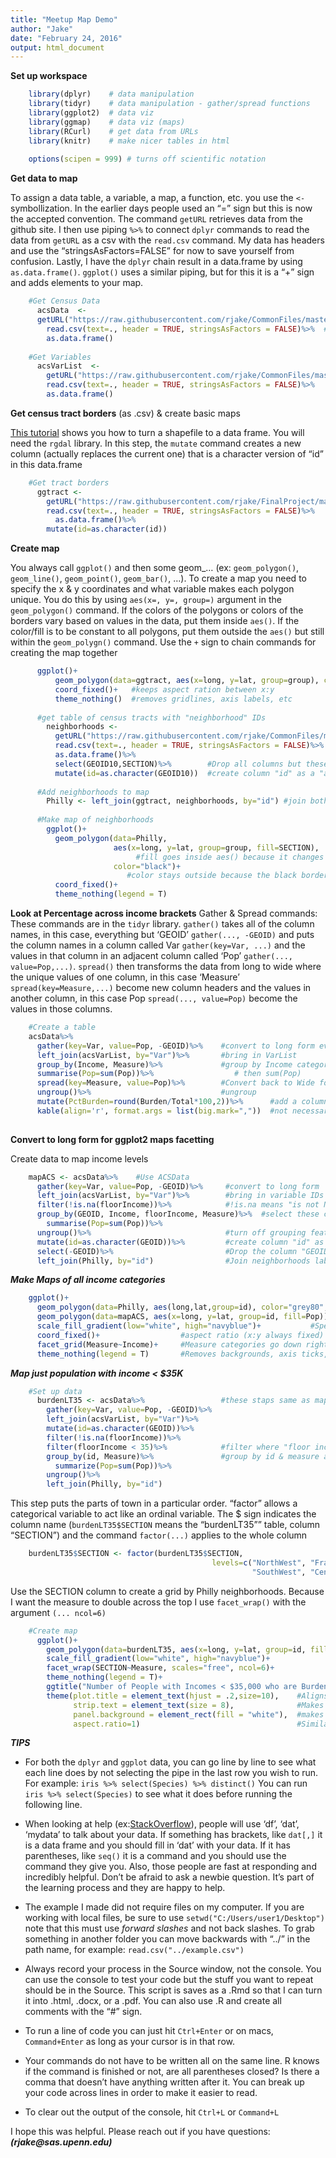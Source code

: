 ```yaml
---
title: "Meetup Map Demo"
author: "Jake"
date: "February 24, 2016"
output: html_document
---
```

**Set up workspace**
  
```r
    library(dplyr)    # data manipulation
    library(tidyr)    # data manipulation - gather/spread functions
    library(ggplot2)  # data viz
    library(ggmap)    # data viz (maps)
    library(RCurl)    # get data from URLs
    library(knitr)    # make nicer tables in html
    
    options(scipen = 999) # turns off scientific notation
```

**Get data to map**

To assign a data table, a variable, a map, a function, etc. you use the ```<-```  symbollization. In the earlier days people used an "=" sign but this is now the accepted convention. The command ```getURL``` retrieves data from the github site. I then use piping ```%>%``` to connect ```dplyr``` commands to read the data from ```getURL``` as a csv with the ```read.csv``` command. My data has headers and use the "stringsAsFactors=FALSE" for now to save yourself from confusion. Lastly, I have the ```dplyr``` chain result in a data.frame by using ```as.data.frame()```. ```ggplot()``` uses a similar piping, but for this it is a "+" sign and adds elements to your map.
    
```r
    #Get Census Data
      acsData  <- 
      getURL("https://raw.githubusercontent.com/rjake/CommonFiles/master/PHL_HousingBurden2014.csv")%>%
        read.csv(text=., header = TRUE, stringsAsFactors = FALSE)%>%  # the dot means "this data" in the pipe
        as.data.frame()                                               
    
    #Get Variables
      acsVarList  <- 
        getURL("https://raw.githubusercontent.com/rjake/CommonFiles/master/PHL_HousingBurden2014_varList.csv")%>%
        read.csv(text=., header = TRUE, stringsAsFactors = FALSE)%>%
        as.data.frame()
```

**Get census tract borders** (as .csv) & create basic maps

[This tutorial](http://www.kevjohnson.org/making-maps-in-r) shows you how to turn a shapefile to a data frame. You will need the ```rgdal``` library. In this step, the ```mutate``` command creates a new column (actually replaces the current one) that is a character version of "id" in this data.frame
    
```r
    #Get tract borders
      ggtract <- 
        getURL("https://raw.githubusercontent.com/rjake/FinalProject/master/ggtract.csv")%>%
        read.csv(text=., header = TRUE, stringsAsFactors = FALSE)%>%
          as.data.frame()%>%
        mutate(id=as.character(id))
```

**Create map**

You always call ```ggplot()``` and then some geom_... (ex: ```geom_polygon()```, ```geom_line()```, ```geom_point()```, ```geom_bar()```, ...).  To create a map you need to specify the x & y coordinates and what variable makes each polygon unique. You do this by using ```aes(x=, y=, group=)``` argument in the ```geom_polygon()``` command. If the colors of the polygons or colors of the borders vary based on values in the data, put them inside ```aes()```. If the color/fill is to be constant to all polygons, put them outside the ```aes()``` but still within the ```geom_polygn()``` command. Use the ```+``` sign to chain commands for creating the map together

```r
      ggplot()+
          geom_polygon(data=ggtract, aes(x=long, y=lat, group=group), color="black", fill="gray95")+
          coord_fixed()+   #keeps aspect ration between x:y
          theme_nothing()  #removes gridlines, axis labels, etc
      
      #get table of census tracts with "neighborhood" IDs
        neighborhoods <- 
          getURL("https://raw.githubusercontent.com/rjake/CommonFiles/master/PhillyCentroidsWGS84.csv")%>%
          read.csv(text=., header = TRUE, stringsAsFactors = FALSE)%>%
          as.data.frame()%>%
          select(GEOID10,SECTION)%>%        #Drop all columns but these 2
          mutate(id=as.character(GEOID10))  #create column "id" as a "as.character" version of (GEOID)
      
      #Add neighborhoods to map
        Philly <- left_join(ggtract, neighborhoods, by="id") #join both data frames by the "id" column
      
      #Make map of neighborhoods
        ggplot()+
          geom_polygon(data=Philly, 
                       aes(x=long, y=lat, group=group, fill=SECTION), 
                            #fill goes inside aes() because it changes based on value in the data
                       color="black")+ 
                          #color stays outside because the black border applies to all census tracts
          coord_fixed()+
          theme_nothing(legend = T)
```


**Look at Percentage across income brackets**
Gather & Spread commands: These commands are in the ```tidyr``` library. ```gather()``` takes all of the column names, in this case, everything but 'GEOID' ```gather(..., -GEOID)``` and puts the column names in a column called Var ```gather(key=Var, ...)``` and the values in that column in an adjacent column called 'Pop' ```gather(..., value=Pop,...)```. ```spread()``` then transforms the data from long to wide where the unique values of one column, in this case 'Measure' ```spread(key=Measure,...)``` become new column headers and the values in another column, in this case Pop ```spread(..., value=Pop)``` become the values in those columns.
```r
    #Create a table
    acsData%>%
      gather(key=Var, value=Pop, -GEOID)%>%    #convert to long form everything but the GEOID column
      left_join(acsVarList, by="Var")%>%       #bring in VarList
      group_by(Income, Measure)%>%             #group by Income category and Measure (total or burden #s) 
      summarise(Pop=sum(Pop))%>%                  # then sum(Pop)
      spread(key=Measure, value=Pop)%>%        #Convert back to Wide form using the Measure & Pop columns
      ungroup()%>%                             #ungroup
      mutate(PctBurden=round(Burden/Total*100,2))%>%      #add a column that calculates the % of Burden/Total
      kable(align='r', format.args = list(big.mark=","))  #not necessary, used to make html/word output easier to read
        

```


**Convert to long form for ggplot2 maps facetting**

Create data to map income levels

```r
    mapACS <- acsData%>%    #Use ACSData
      gather(key=Var, value=Pop, -GEOID)%>%     #convert to long form
      left_join(acsVarList, by="Var")%>%        #bring in variable IDs
      filter(!is.na(floorIncome))%>%            #!is.na means "is not NA"
      group_by(GEOID, Income, floorIncome, Measure)%>%  #select these columns to aggregate data then sum(Pop)
        summarise(Pop=sum(Pop))%>%                         
      ungroup()%>%                              #turn off grouping feature
      mutate(id=as.character(GEOID))%>%         #create column "id" as a "as.character" version of (GEOID)
      select(-GEOID)%>%                         #Drop the column "GEOID"
      left_join(Philly, by="id")                #Join neighborhoods labels to census tract IDs
```

***Make Maps of all income categories***

```r
    ggplot()+
      geom_polygon(data=Philly, aes(long,lat,group=id), color="grey80", fill="white", size=.5)+  #base map
      geom_polygon(data=mapACS, aes(x=long, y=lat, group=id, fill=Pop))+                  #map with totals
      scale_fill_gradient(low="white", high="navyblue")+           #Specifies colors for map aes(fill=Pop)
      coord_fixed()+                  #aspect ratio (x:y always fixed)
      facet_grid(Measure~Income)+     #Measure categories go down right side, Income categories across the top
      theme_nothing(legend = T)       #Removes backgrounds, axis ticks, gridlines, etc; leaves legend
```  

***Map just population  with income < $35K***

```r
    #Set up data
      burdenLT35 <- acsData%>%                 #these staps same as mapACS introsteps
        gather(key=Var, value=Pop, -GEOID)%>%
        left_join(acsVarList, by="Var")%>%  
        mutate(id=as.character(GEOID))%>%
        filter(!is.na(floorIncome))%>% 
        filter(floorIncome < 35)%>%            #filter where "floor income is less than 35"
        group_by(id, Measure)%>%               #group by id & measure and sum(Pop)
          summarize(Pop=sum(Pop))%>%
        ungroup()%>% 
        left_join(Philly, by="id")
```

This step puts the parts of town in a particular order. "factor" allows a categorical variable to act like an ordinal variable. The $ sign indicates the column name (```burdenLT35$SECTION``` means the "burdenLT35"" table, column "SECTION") and the command ```factor(...)``` applies to the whole column

```r
    burdenLT35$SECTION <- factor(burdenLT35$SECTION,
                                             levels=c("NorthWest", "FrankfordKennsington","NorthEast",
                                                      "SouthWest", "CenterCity","SouthPhilly"), ordered = TRUE)
```

Use the SECTION column to create a grid by Philly neighborhoods. Because I want the measure to double across the top I use ```facet_wrap()``` with the argument ```(... ncol=6)```

```r
    #Create map
      ggplot()+
        geom_polygon(data=burdenLT35, aes(x=long, y=lat, group=id, fill=Pop), color="grey80", size=.5)+ 
        scale_fill_gradient(low="white", high="navyblue")+
        facet_wrap(SECTION~Measure, scales="free", ncol=6)+
        theme_nothing(legend = T)+
        ggtitle("Number of People with Incomes < $35,000 who are Burdened by Housing Costs")+
        theme(plot.title = element_text(hjust = .2,size=10),    #Aligns the title
              strip.text = element_text(size = 8),              #Makes the panel titles size 8 font
              panel.background = element_rect(fill = "white"),  #makes the area behind the map white 
              aspect.ratio=1)                                   #Similar to coord_fixed when using facet_wrap
```

***TIPS***

* For both the ```dplyr``` and ```ggplot``` data, you can go line by line to see what each line does by not selecting the pipe in the last row you wish to run. For example: ```iris %>% select(Species) %>% distinct()``` You can run ```iris %>% select(Species)``` to see what it does before running the following line.

* When looking at help (ex:[StackOverflow](http://stackoverflow.com/questions/tagged/r)), people will use 'df', 'dat', 'mydata' to talk about your data. If something has brackets, like ```dat[,]``` it is a data frame and you should fill in 'dat' with your data. If it has parentheses, like ```seq()``` it is a command and you should use the command they give you. Also, those people are fast at responding and incredibly helpful. Don't be afraid to ask a newbie question. It's part of the learning process and they are happy to help.

* The example I made did not require files on my computer. If you are working with local files, be sure to use ```setwd("C:/Users/user1/Desktop")``` note that this must use *forward slashes* and not back slashes. To grab something in another folder you can move backwards with "../" in the path name, for example: ```read.csv("../example.csv")```

* Always record your process in the Source window, not the console. You can use the console to test your code but the stuff you want to repeat should be in the Source. This script is saves as a .Rmd so that I can turn it into .html, .docx, or a .pdf. You can also use .R and create all comments with the "#" sign.

* To run a line of code you can just hit ```Ctrl+Enter``` or on macs, ```Command+Enter``` as long as your cursor is in that row.

* Your commands do not have to be written all on the same line. R knows if the command is finished or not, are all parentheses closed? Is there a comma that doesn't have anything written after it. You can break up your code across lines in order to make it easier to read.

* To clear out the output of the console, hit ```Ctrl+L``` or ```Command+L```

I hope this was helpful. Please reach out if you have questions: ***(rjake@sas.upenn.edu)***
